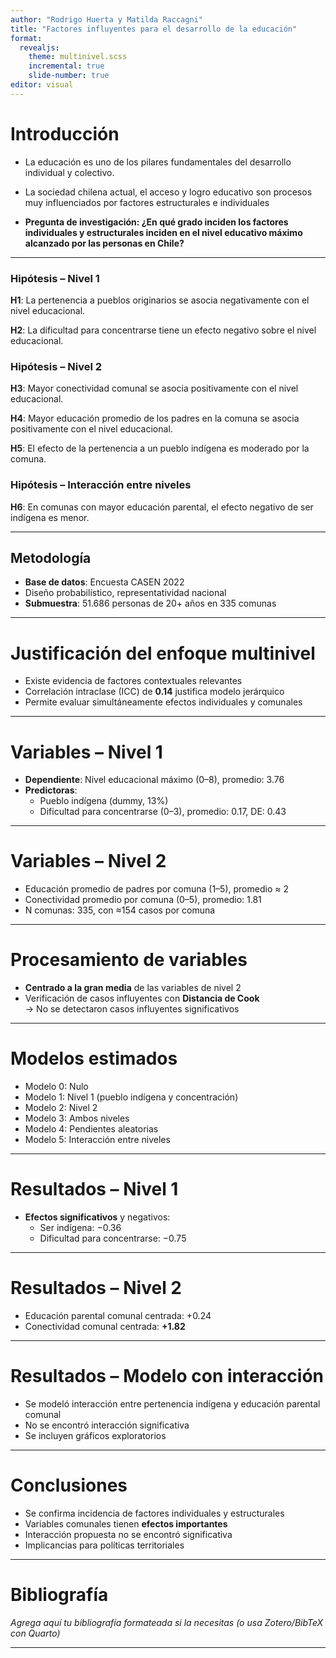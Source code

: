 ```yaml
---
author: "Rodrigo Huerta y Matilda Raccagni"
title: "Factores influyentes para el desarrollo de la educación"
format: 
  revealjs:
    theme: multinivel.scss
    incremental: true
    slide-number: true
editor: visual
---
```


# Introducción

* La educación es uno de los pilares fundamentales del desarrollo individual y colectivo. 

* La sociedad chilena actual, el acceso y logro educativo son procesos muy influenciados por factores estructurales e individuales

* **Pregunta de investigación: ¿En qué grado inciden los factores individuales y estructurales inciden en el nivel educativo máximo alcanzado por las personas en Chile?**


---

### **Hipótesis – Nivel 1**

 **H1**: La pertenencia a pueblos originarios se asocia negativamente con el nivel educacional.

**H2**: La dificultad para concentrarse tiene un efecto negativo sobre el nivel educacional.

### **Hipótesis – Nivel 2**

**H3**: Mayor conectividad comunal se asocia positivamente con el nivel educacional.

**H4**: Mayor educación promedio de los padres en la comuna se asocia positivamente con el nivel educacional.

**H5**: El efecto de la pertenencia a un pueblo indígena es moderado por la comuna.

### **Hipótesis – Interacción entre niveles**

**H6**: En comunas con mayor educación parental, el efecto negativo de ser indígena es menor.

---

## Metodología

- **Base de datos**: Encuesta CASEN 2022  
- Diseño probabilístico, representatividad nacional  
- **Submuestra**: 51.686 personas de 20+ años en 335 comunas

---

# Justificación del enfoque multinivel

- Existe evidencia de factores contextuales relevantes  
- Correlación intraclase (ICC) de **0.14** justifica modelo jerárquico  
- Permite evaluar simultáneamente efectos individuales y comunales

---

# Variables – Nivel 1

- **Dependiente**: Nivel educacional máximo (0–8), promedio: 3.76  
- **Predictoras**:  
  - Pueblo indígena (dummy, 13%)  
  - Dificultad para concentrarse (0–3), promedio: 0.17, DE: 0.43

---

# Variables – Nivel 2

- Educación promedio de padres por comuna (1–5), promedio ≈ 2  
- Conectividad promedio por comuna (0–5), promedio: 1.81  
- N comunas: 335, con ≈154 casos por comuna

---

# Procesamiento de variables

- **Centrado a la gran media** de las variables de nivel 2  
- Verificación de casos influyentes con **Distancia de Cook**  
  → No se detectaron casos influyentes significativos

---

# Modelos estimados

- Modelo 0: Nulo  
- Modelo 1: Nivel 1 (pueblo indígena y concentración)  
- Modelo 2: Nivel 2  
- Modelo 3: Ambos niveles  
- Modelo 4: Pendientes aleatorias  
- Modelo 5: Interacción entre niveles

---

# Resultados – Nivel 1

- **Efectos significativos** y negativos:  
  - Ser indígena: −0.36  
  - Dificultad para concentrarse: −0.75

---

# Resultados – Nivel 2

- Educación parental comunal centrada: +0.24  
- Conectividad comunal centrada: **+1.82**

---

# Resultados – Modelo con interacción

- Se modeló interacción entre pertenencia indígena y educación parental comunal  
- No se encontró interacción significativa  
- Se incluyen gráficos exploratorios

---

# Conclusiones

- Se confirma incidencia de factores individuales y estructurales  
- Variables comunales tienen **efectos importantes**  
- Interacción propuesta no se encontró significativa  
- Implicancias para políticas territoriales

---

# Bibliografía

*Agrega aquí tu bibliografía formateada si la necesitas (o usa Zotero/BibTeX con Quarto)*

---

